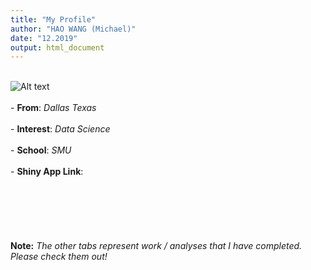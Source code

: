 ```yaml
---
title: "My Profile"
author: "HAO WANG (Michael)"
date: "12.2019"
output: html_document
---
```

<br>
![Alt text](C:/Edu/GitHub_DDS/HaoWang-Data/Nice_AI_Pic_001.jpg)  
<br>
- **From**: *Dallas Texas*  
<br>
- **Interest**: *Data Science*  
<br>
- **School**: *SMU*  
<br>
- **Shiny App Link**: 
<br>
<br>
<br>
<br>
<br>
<br>
<br>
**Note:** *The other tabs represent work / analyses that I have completed.  Please check them out!*        